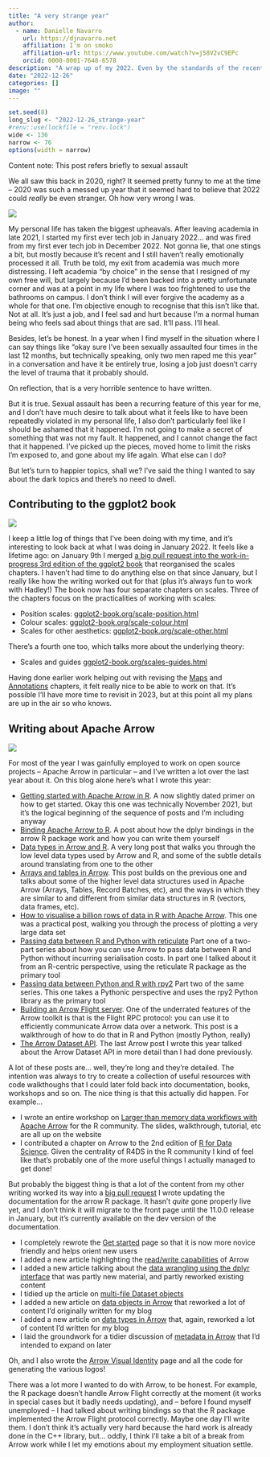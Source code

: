 ```yaml
---
title: "A very strange year"
author:
  - name: Danielle Navarro
    url: https://djnavarro.net
    affiliation: I'm on smoko
    affiliation-url: https://www.youtube.com/watch?v=j58V2vC9EPc
    orcid: 0000-0001-7648-6578
description: "A wrap up of my 2022. Even by the standards of the recent past this has been a very weird year for me. A lot has happened, both professionally and personally. I'm still trying to make it all make sense."
date: "2022-12-26"
categories: []
image: ""
---
```


<!--------------- my typical setup ----------------->

```r
set.seed(8)
long_slug <- "2022-12-26_strange-year"
#renv::use(lockfile = "renv.lock")
wide <- 136
narrow <- 76
options(width = narrow)
```


<!--------------- post begins here ----------------->

:::{.callout-warning}
Content note: This post refers briefly to sexual assault
:::

We all saw this back in 2020, right? It seemed pretty funny to me at the time -- 2020 was such a messed up year that it seemed hard to believe that 2022 could *really* be even stranger. Oh how very wrong I was.

![](godzilla.jpg){fig-align="center"}

My personal life has taken the biggest upheavals. After leaving academia in late 2021, I started my first ever tech job in January 2022... and was fired from my first ever tech job in December 2022. Not gonna lie, that one stings a bit, but mostly because it's recent and I still haven't really emotionally processed it all. Truth be told, my exit from academia was much more distressing. I left academia "by choice" in the sense that I resigned of my own free will, but largely because I'd been backed into a pretty unfortunate corner and was at a point in my life where I was too frightened to use the bathrooms on campus. I don't think I will ever forgive the academy as a whole for that one. I'm objective enough to recognise that this isn't like that. Not at all. It's just a job, and I feel sad and hurt because I'm a normal human being who feels sad about things that are sad. It'll pass. I'll heal.

Besides, let's be honest. In a year when I find myself in the situation where I can say things like "okay sure I've been sexually assaulted four times in the last 12 months, but technically speaking, only two men raped me this year" in a conversation and have it be entirely true, losing a job just doesn't carry the level of trauma that it probably should.

On reflection, that is a very horrible sentence to have written. 

But it is true. Sexual assault has been a recurring feature of this year for me, and I don't have much desire to talk about what it feels like to have been repeatedly violated in my personal life, I also don't particularly feel like I should be ashamed that it happened. I'm not going to make a secret of something that was not my fault. It happened, and I cannot change the fact that it happened. I've picked up the pieces, moved home to limit the risks I'm exposed to, and gone about my life again. What else can I do?

But let's turn to happier topics, shall we? I've said the thing I wanted to say about the dark topics and there's no need to dwell.

## Contributing to the ggplot2 book

::: {.column-margin}
![](ggplot2.png)
:::

I keep a little log of things that I've been doing with my time, and it's interesting to look back at what I was doing in January 2022. It feels like a lifetime ago: on January 9th I merged [a big pull request into the work-in-progress 3rd edition of the ggplot2 book](https://github.com/hadley/ggplot2-book/pull/260) that reorganised the scales chapters. I haven't had time to do anything else on that since January, but I really like how the writing worked out for that (plus it's always fun to work with Hadley!) The book now has four separate chapters on scales. Three of the chapters focus on the practicalities of working with scales:

- Position scales: [ggplot2-book.org/scale-position.html](https://ggplot2-book.org/scale-position.html)
- Colour scales: [ggplot2-book.org/scale-colour.html](https://ggplot2-book.org/scale-colour.html)
- Scales for other aesthetics: [ggplot2-book.org/scale-other.html](https://ggplot2-book.org/scale-other.html)

There's a fourth one too, which talks more about the underlying theory:

- Scales and guides [ggplot2-book.org/scales-guides.html](https://ggplot2-book.org/scales-guides.html)

Having done earlier work helping out with revising the [Maps](https://ggplot2-book.org/maps.html) and [Annotations](https://ggplot2-book.org/annotations.html) chapters, it felt really nice to be able to work on that. It's possible I'll have more time to revisit in 2023, but at this point all my plans are up in the air so who knows. 

## Writing about Apache Arrow


::: {.column-margin}
![](arrow.png)
:::

For most of the year I was gainfully employed to work on open source projects -- Apache Arrow in particular -- and I've written a lot over the last year about it. On this blog alone here's what I wrote this year:

- [Getting started with Apache Arrow in R](https://blog.djnavarro.net/posts/2021-11-19_starting-apache-arrow-in-r/). A now slightly dated primer on how to get started. Okay this one was technically November 2021, but it's the logical beginning of the sequence of posts and I'm including anyway
- [Binding Apache Arrow to R](https://blog.djnavarro.net/posts/2022-01-18_binding-arrow-to-r/). A post about how the dplyr bindings in the arrow R package work and how you can write them yourself
- [Data types in Arrow and R](https://blog.djnavarro.net/posts/2022-03-04_data-types-in-arrow-and-r/). A very long post that walks you through the low level data types used by Arrow and R, and some of the subtle details around translating from one to the other
- [Arrays and tables in Arrow](https://blog.djnavarro.net/posts/2022-05-25_arrays-and-tables-in-arrow/). This post builds on the previous one and talks about some of the higher level data structures used in Apache Arrow (Arrays, Tables, Record Batches, etc), and the ways in which they are similar to and different from similar data structures in R (vectors, data frames, etc).
- [How to visualise a billion rows of data in R with Apache Arrow](https://blog.djnavarro.net/posts/2022-08-23_visualising-a-billion-rows/). This one was a practical post, walking you through the process of plotting a very large data set
- [Passing data between R and Python with reticulate](https://blog.djnavarro.net/posts/2022-09-09_reticulated-arrow/) Part one of a two-part series about how you can use Arrow to pass data between R and Python without incurring serialisation costs. In part one I talked about it from an R-centric perspective, using the reticulate R package as the primary tool
- [Passing data between Python and R with rpy2](https://blog.djnavarro.net/posts/2022-09-16_arrow-and-rpy2/) Part two of the same series. This one takes a Pythonic perspective and uses the rpy2 Python library as the primary tool
- [Building an Arrow Flight server](https://blog.djnavarro.net/posts/2022-10-18_arrow-flight/). One of the underrated features of the Arrow toolkit is that is the Flight RPC protocol: you can use it to efficiently communicate Arrow data over a network. This post is a walkthrough of how to do that in R and Python (mostly Python, really)
- [The Arrow Dataset API](https://blog.djnavarro.net/posts/2022-11-30_unpacking-arrow-datasets/). The last Arrow post I wrote this year talked about the Arrow Dataset API in more detail than I had done previously. 

A lot of these posts are... well, they're long and they're detailed. The intention was always to try to create a collection of useful resources with code walkthoughs that I could later fold back into documentation, books, workshops and so on. The nice thing is that this actually did happen. For example...

- I wrote an entire workshop on [Larger than memory data workflows with Apache Arrow](https://arrow-user2022.netlify.app/) for the R community. The slides, walkthrough, tutorial, etc are all up on the website
- I contributed a chapter on Arrow to the 2nd edition of [R for Data Science](https://r4ds.hadley.nz/arrow.html). Given the centrality of R4DS in the R community I kind of feel like that's probably one of the more useful things I actually managed to get done!

But probably the biggest thing is that a lot of the content from my other writing worked its way into a [big pull request](https://github.com/apache/arrow/commit/4afe71030cdd9d3103c7b028082ba63bafdf5d27) I wrote updating the documentation for the arrow R package. It hasn't *quite* gone properly live yet, and I don't think it will migrate to the front page until the 11.0.0 release in January, but it's currently available on the dev version of the documentation.

- I completely rewrote the [Get started](https://arrow.apache.org/docs/dev/r/articles/arrow.html) page so that it is now more novice friendly and helps orient new users
- I added a new article highlighting the [read/write capabilities](https://arrow.apache.org/docs/dev/r/articles/read_write.html) of Arrow
- I added a new article talking about the [data wrangling using the dplyr interface](https://arrow.apache.org/docs/dev/r/articles/data_wrangling.html) that was partly new material, and partly reworked existing content
- I tidied up the article on [multi-file Dataset objects](https://arrow.apache.org/docs/dev/r/articles/dataset.html)
- I added a new article on [data objects in Arrow](https://arrow.apache.org/docs/dev/r/articles/data_objects.html) that reworked a lot of content I'd originally written for my blog
- I added a new article on [data types in Arrow](https://arrow.apache.org/docs/dev/r/articles/data_types.html) that, again, reworked a lot of content I'd written for my blog
- I laid the groundwork for a tidier discussion of [metadata in Arrow](https://arrow.apache.org/docs/dev/r/articles/metadata.html) that I'd intended to expand on later

Oh, and I also wrote the [Arrow Visual Identity](https://arrow.apache.org/visual_identity/) page and all the code for generating the various logos! 

There was a lot more I wanted to do with Arrow, to be honest. For example, the R package doesn't handle Arrow Flight correctly at the moment (it works in special cases but it badly needs updating), and -- before I found myself unemployed -- I had talked about writing bindings so that the R package implemented the Arrow Flight protocol correctly. Maybe one day I'll write them. I don't think it's actually very hard because the hard work is already done in the C++ library, but... oddly, I think I'll take a bit of a break from Arrow work while I let my emotions about my employment situation settle. 



<!--------------- appendices go here ----------------->


